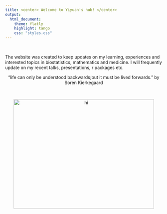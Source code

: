 ```yaml
---
title: <center> Welcome to Yiyuan's hub! </center>
output: 
  html_document:
    theme: flatly
    highlight: tango
    css: "styles.css"
---
```


<br>

The website was created to keep updates on my learning, experiences and interested topics in  biostatistics, mathematics and medicine. I will frequently update on my recent talks, presentations, r packages etc.

<center>
"life can only be understood backwards;but it must be lived forwards."
by Soren Kierkegaard
</center>

<br>


<center><img src="images/about-images.jpg" alt="hi" style="text-align:center;" width="450" height="350"></center>

<br>

